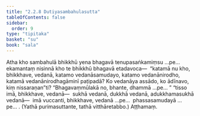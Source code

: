 ```yaml
---
title: "2.2.8 Dutiyasambahulasutta"
tableOfContents: false
sidebar:
  order: 9
type: "tipitaka"
basket: "su"
book: "sala"
---
```



<DynamicBreadcrumb />

<Division number="266" book="sala">

<Paragraph number="1171" book="sala">
Atha kho sambahulā bhikkhū yena bhagavā tenupasaṅkamiṃsu …pe…  ekamantaṃ nisinnā kho te bhikkhū bhagavā etadavoca—  “katamā nu kho, bhikkhave, vedanā, katamo vedanāsamudayo, katamo vedanānirodho, katamā vedanānirodhagāminī paṭipadā? Ko vedanāya assādo, ko ādīnavo, kiṃ nissaraṇan”ti? “Bhagavaṃmūlakā no, bhante, dhammā …pe… ” “tisso imā, bhikkhave, vedanā—  sukhā vedanā, dukkhā vedanā, adukkhamasukhā vedanā—  imā vuccanti, bhikkhave, vedanā …pe…  phassasamudayā …pe… . (Yathā purimasuttante, tathā vitthāretabbo.)

</Paragraph>
</Division>

<Paragraph number="1172" type="center" book="sala">
Aṭṭhamaṃ.
</Paragraph>
